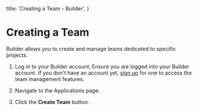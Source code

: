   title: 'Creating a Team - Builder',
}

# Creating a Team

<Divider />

Builder allows you to create and manage teams dedicated to specific projects.

1. <div className="flex flex-col gap-2">Log in to your Builder account. <span className="text-neutral-400"> Ensure you are logged into your Builder account. If you don't have an account yet, <a href="/onboarding" className="hover:text-white underline underline-offset-2">sign up</a> for one to access the team management features. </span></div>

2. Navigate to the Applications page.

3. Click the **Create Team** button.